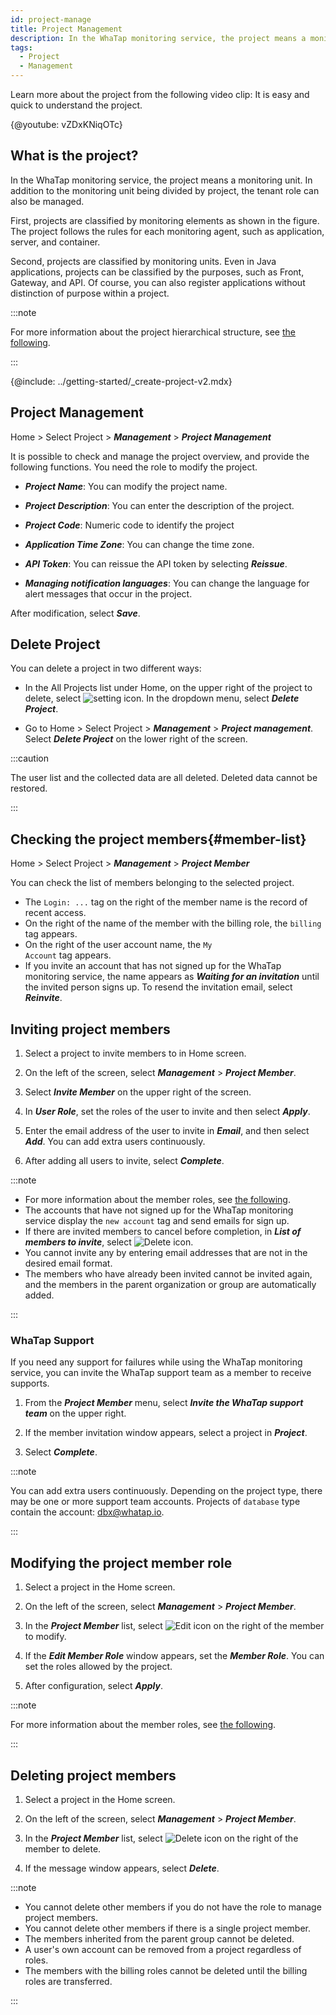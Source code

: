 ```yaml
---
id: project-manage
title: Project Management
description: In the WhaTap monitoring service, the project means a monitoring unit. Let's learn about the project.
tags:
  - Project
  - Management
---
```



Learn more about the project from the following video clip: It is easy and quick to understand the project.

{@youtube: vZDxKNiqOTc}

## What is the project?

In the WhaTap monitoring service, the project means a monitoring unit. In addition to the monitoring unit being divided by project, the tenant role can also be managed.

First, projects are classified by monitoring elements as shown in the figure. The project follows the rules for each monitoring agent, such as application, server, and container.

<ImgLang img='project-01.png' desc='프로젝트 생성'/>

Second, projects are classified by monitoring units. Even in Java applications, projects can be classified by the purposes, such as Front, Gateway, and API. Of course, you can also register applications without distinction of purpose within a project.

<ImgLang img='demo-project.png' desc='Demo project'/>

:::note

For more information about the project hierarchical structure, see [the following](../project/project-structure).

:::

{@include: ../getting-started/_create-project-v2.mdx} 

## Project Management

Home > Select Project > **_Management_** > **_Project Management_**

It is possible to check and manage the project overview, and provide the following functions. You need the role to modify the project.

<ImgLang img='project-manage.png' desc='Project management'/>

-   **_Project Name_**: You can modify the project name.

-   **_Project Description_**: You can enter the description of the project.

-   **_Project Code_**: Numeric code to identify the project

-   **_Application Time Zone_**: You can change the time zone.

-   **_API Token_**: You can reissue the API token by selecting **_Reissue_**.

-   **_Managing notification languages_**: You can change the language for alert messages that occur in the project.

After modification, select **_Save_**.

## Delete Project

You can delete a project in two different ways:

-   In the All Projects list under Home, on the upper right of the project to delete, select ![setting icon](/img/ico-setting.svg). In the dropdown menu, select **_Delete Project_**.

-   Go to Home > Select Project > **_Management_** > **_Project management_**. Select **_Delete Project_** on the lower right of the screen.

:::caution

The user list and the collected data are all deleted. Deleted data cannot be restored.

:::

## Checking the project members{#member-list}

Home > Select Project > **_Management_** > **_Project Member_**

You can check the list of members belonging to the selected project.

<ImgLang img='project-member-list.png' desc='Checking Project Member' />

-   The <code class='history'>Login: ...</code> tag on the right of the member name is the record of recent access.
-   On the right of the name of the member with the billing role, the <code class='pay'>billing</code> tag appears.
-   On the right of the user account name, the <code class='my'>My Account</code> tag appears.
-   If you invite an account that has not signed up for the WhaTap monitoring service, the name appears as **_Waiting for an invitation_** until the invited person signs up. To resend the invitation email, select **_Reinvite_**.

## Inviting project members

1.  Select a project to invite members to in Home screen.

2.  On the left of the screen, select **_Management_** > **_Project Member_**.

3.  Select **_Invite Member_** on the upper right of the screen.

4.  In **_User Role_**, set the roles of the user to invite and then select **_Apply_**.

5.  Enter the email address of the user to invite in **_Email_**, and then select **_Add_**. You can add extra users continuously.

6.  After adding all users to invite, select **_Complete_**.

:::note

-   For more information about the member roles, see [the following](../project/project-structure#project-auth).
-   The accounts that have not signed up for the WhaTap monitoring service display the `new account` tag and send emails for sign up.
-   If there are invited members to cancel before completion, in **_List of members to invite_**, select ![Delete icon](/img/ico-trash-red.svg).
-   You cannot invite any by entering email addresses that are not in the desired email format.
-   The members who have already been invited cannot be invited again, and the members in the parent organization or group are automatically added.

:::

### WhaTap Support

If you need any support for failures while using the WhaTap monitoring service, you can invite the WhaTap support team as a member to receive supports. 

1.  From the **_Project Member_** menu, select **_Invite the WhaTap support team_** on the upper right.

2.  If the member invitation window appears, select a project in **_Project_**.

3.  Select **_Complete_**.

:::note

You can add extra users continuously. Depending on the project type, there may be one or more support team accounts. Projects of `database` type contain the account: dbx@whatap.io.

:::

## Modifying the project member role

1.  Select a project in the Home screen.

2.  On the left of the screen, select **_Management_** > **_Project Member_**.

3.  In the **_Project Member_** list, select ![Edit icon](/img/ico-edit.svg) on the right of the member to modify. 

4.  If the **_Edit Member Role_** window appears, set the **_Member Role_**. You can set the roles allowed by the project.

5.  After configuration, select **_Apply_**.

:::note

For more information about the member roles, see [the following](../project/project-structure#project-auth).

:::

## Deleting project members

1.  Select a project in the Home screen.

2.  On the left of the screen, select **_Management_** > **_Project Member_**.

3.  In the **_Project Member_** list, select ![Delete icon](/img/ico-trash-red.svg) on the right of the member to delete.

4.  If the message window appears, select **_Delete_**.

:::note

-   You cannot delete other members if you do not have the role to manage project members.
-   You cannot delete other members if there is a single project member.
-   The members inherited from the parent group cannot be deleted.
-   A user's own account can be removed from a project regardless of roles.
-   The members with the billing roles cannot be deleted until the billing roles are transferred.

:::
